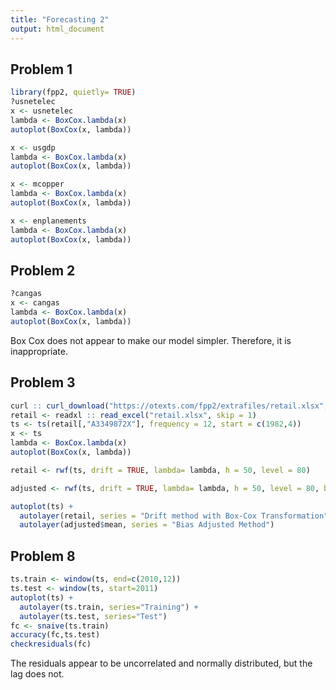 ```yaml
---
title: "Forecasting 2"
output: html_document
---
```

## Problem 1
```r
library(fpp2, quietly= TRUE)
?usnetelec
x <- usnetelec
lambda <- BoxCox.lambda(x)
autoplot(BoxCox(x, lambda))
```

```r
x <- usgdp
lambda <- BoxCox.lambda(x)
autoplot(BoxCox(x, lambda))
```

```r
x <- mcopper
lambda <- BoxCox.lambda(x)
autoplot(BoxCox(x, lambda))
```

```r
x <- enplanements
lambda <- BoxCox.lambda(x)
autoplot(BoxCox(x, lambda))
```
## Problem 2
```r
?cangas
x <- cangas
lambda <- BoxCox.lambda(x)
autoplot(BoxCox(x, lambda))
```
Box Cox does not appear to make our model simpler. Therefore, it is inappropriate.

## Problem 3
```r
curl :: curl_download("https://otexts.com/fpp2/extrafiles/retail.xlsx", "retail.xlsx")
retail <- readxl :: read_excel("retail.xlsx", skip = 1)
ts <- ts(retail[,"A3349872X"], frequency = 12, start = c(1982,4))
x <- ts
lambda <- BoxCox.lambda(x)
autoplot(BoxCox(x, lambda))

retail <- rwf(ts, drift = TRUE, lambda= lambda, h = 50, level = 80)

adjusted <- rwf(ts, drift = TRUE, lambda= lambda, h = 50, level = 80, biasadj = TRUE)

autoplot(ts) +
  autolayer(retail, series = "Drift method with Box-Cox Transformation") +
  autolayer(adjusted$mean, series = "Bias Adjusted Method")
```


## Problem 8

```r
ts.train <- window(ts, end=c(2010,12))
ts.test <- window(ts, start=2011)
autoplot(ts) +
  autolayer(ts.train, series="Training") +
  autolayer(ts.test, series="Test")
fc <- snaive(ts.train)
accuracy(fc,ts.test)
checkresiduals(fc)

```

The residuals appear to be uncorrelated and normally distributed, but the lag does not.
